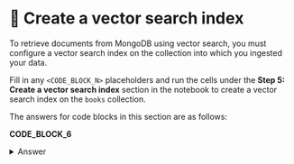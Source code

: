 # 👐 Create a vector search index

To retrieve documents from MongoDB using vector search, you must configure a vector search index on the collection into which you ingested your data.

Fill in any `<CODE_BLOCK_N>` placeholders and run the cells under the **Step 5: Create a vector search index** section in the notebook to create a vector search index on the `books` collection.

The answers for code blocks in this section are as follows:

**CODE_BLOCK_6**

<details>
<summary>Answer</summary>
<div>

```python
collection.create_search_index(model=model)
```

</div>
</details>